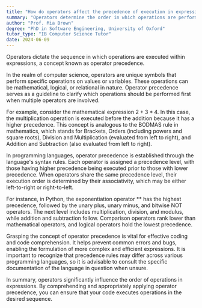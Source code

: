 ```yaml
---
title: "How do operators affect the precedence of execution in expressions?"
summary: "Operators determine the order in which operations are performed in expressions, known as operator precedence."
author: "Prof. Mia Brown"
degree: "PhD in Software Engineering, University of Oxford"
tutor_type: "IB Computer Science Tutor"
date: 2024-06-09
---
```


Operators dictate the sequence in which operations are executed within expressions, a concept known as operator precedence.

In the realm of computer science, operators are unique symbols that perform specific operations on values or variables. These operations can be mathematical, logical, or relational in nature. Operator precedence serves as a guideline to clarify which operations should be performed first when multiple operators are involved.

For example, consider the mathematical expression $2 + 3 * 4$. In this case, the multiplication operation is executed before the addition because it has a higher precedence. This concept is analogous to the BODMAS rule in mathematics, which stands for Brackets, Orders (including powers and square roots), Division and Multiplication (evaluated from left to right), and Addition and Subtraction (also evaluated from left to right).

In programming languages, operator precedence is established through the language's syntax rules. Each operator is assigned a precedence level, with those having higher precedence being executed prior to those with lower precedence. When operators share the same precedence level, their execution order is determined by their associativity, which may be either left-to-right or right-to-left.

For instance, in Python, the exponentiation operator $**$ has the highest precedence, followed by the unary plus, unary minus, and bitwise NOT operators. The next level includes multiplication, division, and modulus, while addition and subtraction follow. Comparison operators rank lower than mathematical operators, and logical operators hold the lowest precedence.

Grasping the concept of operator precedence is vital for effective coding and code comprehension. It helps prevent common errors and bugs, enabling the formulation of more complex and efficient expressions. It is important to recognize that precedence rules may differ across various programming languages, so it is advisable to consult the specific documentation of the language in question when unsure.

In summary, operators significantly influence the order of operations in expressions. By comprehending and appropriately applying operator precedence, you can ensure that your code executes operations in the desired sequence.
    
